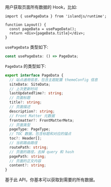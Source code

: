 用户获取页面所有数据的 Hook，比如:

```tsx
import { usePageData } from 'islandjs/runtime';

function Layout() {
  const pageData = usePageData();
  return <div>{pageData.title}</div>;
}
```

`usePageData` 类型如下:

```ts
const usePageData: () => PageData;
```

`PageData` 的类型如下:

```ts
export interface PageData {
  // 站点通用信息，包含主题配置 themeConfig 信息
  siteData: SiteData;
  // 上次更新时间
  lastUpdatedTime?: string;
  // 页面标题
  title?: string;
  // 页面描述
  description?: string;
  // Front Matter 元数据
  frontmatter?: FrontMatterMeta;
  // 页面类型
  pageType: PageType;
  // TOC 数据，包含标题和对应的锚点
  toc?: Header[];
  // 当前路由路径
  routePath: string;
  // 页面的路径，去掉 query 和 hash
  pagePath: string;
  // 页面的正文内容
  content?: string;
}
```

基于此 API，你基本可以获取到需要的所有数据。
